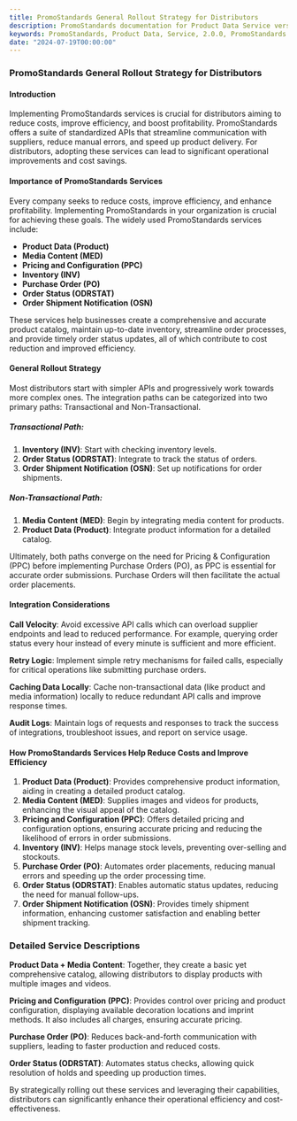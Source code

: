 ```yaml
---
title: PromoStandards General Rollout Strategy for Distributors
description: PromoStandards documentation for Product Data Service version 2.0.0
keywords: PromoStandards, Product Data, Service, 2.0.0, PromoStandards Strategy
date: "2024-07-19T00:00:00"
---
```


### PromoStandards General Rollout Strategy for Distributors

#### Introduction

Implementing PromoStandards services is crucial for distributors aiming to reduce costs, improve efficiency, and boost profitability. PromoStandards offers a suite of standardized APIs that streamline communication with suppliers, reduce manual errors, and speed up product delivery. For distributors, adopting these services can lead to significant operational improvements and cost savings.

#### Importance of PromoStandards Services

Every company seeks to reduce costs, improve efficiency, and enhance profitability. Implementing PromoStandards in your organization is crucial for achieving these goals. The widely used PromoStandards services include:
- **Product Data (Product)**
- **Media Content (MED)**
- **Pricing and Configuration (PPC)**
- **Inventory (INV)**
- **Purchase Order (PO)**
- **Order Status (ODRSTAT)**
- **Order Shipment Notification (OSN)**

These services help businesses create a comprehensive and accurate product catalog, maintain up-to-date inventory, streamline order processes, and provide timely order status updates, all of which contribute to cost reduction and improved efficiency.

#### General Rollout Strategy

Most distributors start with simpler APIs and progressively work towards more complex ones. The integration paths can be categorized into two primary paths: Transactional and Non-Transactional.

##### Transactional Path:
1. **Inventory (INV)**: Start with checking inventory levels.
2. **Order Status (ODRSTAT)**: Integrate to track the status of orders.
3. **Order Shipment Notification (OSN)**: Set up notifications for order shipments.

##### Non-Transactional Path:
1. **Media Content (MED)**: Begin by integrating media content for products.
2. **Product Data (Product)**: Integrate product information for a detailed catalog.

Ultimately, both paths converge on the need for Pricing & Configuration (PPC) before implementing Purchase Orders (PO), as PPC is essential for accurate order submissions. Purchase Orders will then facilitate the actual order placements.

#### Integration Considerations

**Call Velocity**: Avoid excessive API calls which can overload supplier endpoints and lead to reduced performance. For example, querying order status every hour instead of every minute is sufficient and more efficient.

**Retry Logic**: Implement simple retry mechanisms for failed calls, especially for critical operations like submitting purchase orders.

**Caching Data Locally**: Cache non-transactional data (like product and media information) locally to reduce redundant API calls and improve response times.

**Audit Logs**: Maintain logs of requests and responses to track the success of integrations, troubleshoot issues, and report on service usage.

#### How PromoStandards Services Help Reduce Costs and Improve Efficiency

1. **Product Data (Product)**: Provides comprehensive product information, aiding in creating a detailed product catalog.
2. **Media Content (MED)**: Supplies images and videos for products, enhancing the visual appeal of the catalog.
3. **Pricing and Configuration (PPC)**: Offers detailed pricing and configuration options, ensuring accurate pricing and reducing the likelihood of errors in order submissions.
4. **Inventory (INV)**: Helps manage stock levels, preventing over-selling and stockouts.
5. **Purchase Order (PO)**: Automates order placements, reducing manual errors and speeding up the order processing time.
6. **Order Status (ODRSTAT)**: Enables automatic status updates, reducing the need for manual follow-ups.
7. **Order Shipment Notification (OSN)**: Provides timely shipment information, enhancing customer satisfaction and enabling better shipment tracking.

### Detailed Service Descriptions

**Product Data + Media Content**: Together, they create a basic yet comprehensive catalog, allowing distributors to display products with multiple images and videos.

**Pricing and Configuration (PPC)**: Provides control over pricing and product configuration, displaying available decoration locations and imprint methods. It also includes all charges, ensuring accurate pricing.

**Purchase Order (PO)**: Reduces back-and-forth communication with suppliers, leading to faster production and reduced costs.

**Order Status (ODRSTAT)**: Automates status checks, allowing quick resolution of holds and speeding up production times.

By strategically rolling out these services and leveraging their capabilities, distributors can significantly enhance their operational efficiency and cost-effectiveness.